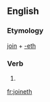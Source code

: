 ==English==

===Etymology===
[[join]] + [[-eth]]

===Verb===
{{head|en|verb form}}

# {{en-archaic third-person singular of|join}}

[[fr:joineth]]